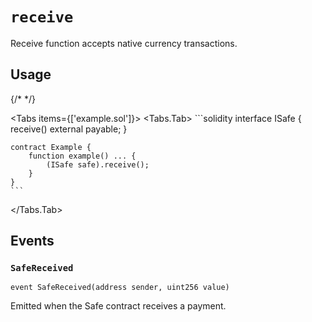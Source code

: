 
# `receive`

Receive function accepts native currency transactions.

## Usage

{/* <!-- vale off --> */}

<Tabs items={['example.sol']}>
  <Tabs.Tab>
    ```solidity
    interface ISafe {
        receive() external payable;
    }

    contract Example {
        function example() ... {
            (ISafe safe).receive();
        }
    }
    ```
  </Tabs.Tab>
</Tabs>

## Events

### `SafeReceived`

```solidity
event SafeReceived(address sender, uint256 value)
```

Emitted when the Safe contract receives a payment.

